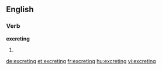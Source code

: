 ==English==

===Verb===
'''excreting'''

# {{present participle of|[[excrete]]}}

[[de:excreting]]
[[et:excreting]]
[[fr:excreting]]
[[hu:excreting]]
[[vi:excreting]]